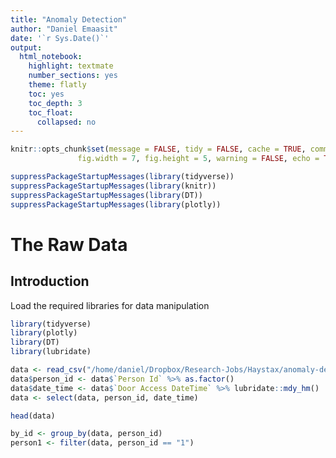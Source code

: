 ```yaml
---
title: "Anomaly Detection"
author: "Daniel Emaasit"
date: '`r Sys.Date()`'
output:
  html_notebook:
    highlight: textmate
    number_sections: yes
    theme: flatly
    toc: yes
    toc_depth: 3
    toc_float:
      collapsed: no
---
```


```r
knitr::opts_chunk$set(message = FALSE, tidy = FALSE, cache = TRUE, comment = NA,
               fig.width = 7, fig.height = 5, warning = FALSE, echo = TRUE, eval = FALSE)

suppressPackageStartupMessages(library(tidyverse))
suppressPackageStartupMessages(library(knitr))
suppressPackageStartupMessages(library(DT))
suppressPackageStartupMessages(library(plotly))
```

# The Raw Data

## Introduction
Load the required libraries for data manipulation
```r
library(tidyverse)
library(plotly)
library(DT)
library(lubridate)
```

```r
data <- read_csv("/home/daniel/Dropbox/Research-Jobs/Haystax/anomaly-detection-master/data/anomaly_data.csv")
data$person_id <- data$`Person Id` %>% as.factor()
data$date_time <- data$`Door Access DateTime` %>% lubridate::mdy_hm()
data <- select(data, person_id, date_time)
```

```r
head(data)
```
```r
by_id <- group_by(data, person_id)
person1 <- filter(data, person_id == "1")
```

